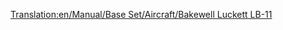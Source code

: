 [[Translation:en/Manual/Base Set/Aircraft/Bakewell Luckett LB-11]]
{{en/Manual/Base Set/Aircraft/Aircraft|Cost=40.515 (81,030)
|Speed=947 kph (592 MPH)
|Annual=5.343 (10,686)
|Designed=1990
|Lifespan=25
|Capacity=230 passengers & 25 bags of mail
|Description=A standard jet plane. Larger airports preferred.
|Real-lifeWikilink=McDonnell Douglas MD-11
|Real-life=McDonnell Douglas MD-11
}}